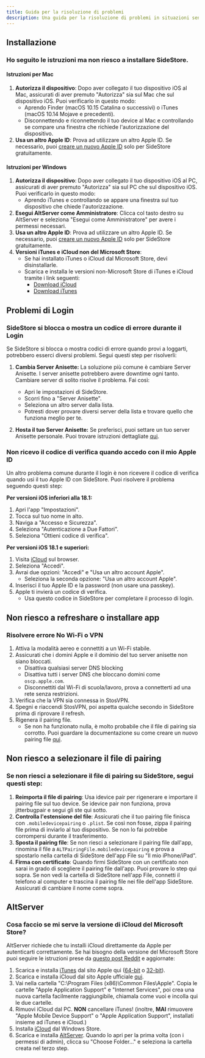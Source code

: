 ```yaml
---
title: Guida per la risoluzione di problemi
description: Una guida per la risoluzione di problemi in situazioni senza codice di errore.
---
```


## Installazione

### Ho seguito le istruzioni ma non riesco a installare SideStore.

#### Istruzioni per Mac
1. **Autorizza il dispositivo**: Dopo aver collegato il tuo dispositivo iOS al Mac, assicurati di aver premuto "Autorizza" sia sul Mac che sul dispositivo iOS. Puoi verificarlo in questo modo:
   - Aprendo Finder (macOS 10.15 Catalina o successivi) o iTunes (macOS 10.14 Mojave e precedenti).
   - Disconnettendo e riconnettendo il tuo device al Mac e controllando se compare una finestra che richiede l'autorizzazione del dispositivo.
2. **Usa un altro Apple ID**: Prova ad utilizzare un altro Apple ID. Se necessario, puoi [creare un nuovo Apple ID](https://appleid.apple.com/account#!\&page=create) solo per SideStore gratuitamente.

#### Istruzioni per Windows

1. **Autorizza il dispositivo**: Dopo aver collegato il tuo dispositivo iOS al PC, assicurati di aver premuto "Autorizza" sia sul PC che sul dispositivo iOS. Puoi verificarlo in questo modo:
   - Aprendo iTunes e controllando se appare una finestra sul tuo dispositivo che chiede l'autorizzazione.
2. **Esegui AltServer come Amministratore**: Clicca col tasto destro su AltServer e seleziona "Esegui come Amministratore" per avere i permessi necessari.
3. **Usa un altro Apple ID**: Prova ad utilizzare un altro Apple ID. Se necessario, puoi [creare un nuovo Apple ID](https://appleid.apple.com/account#!\&page=create) solo per SideStore gratuitamente.
4. **Versioni iTunes e iCloud non del Microsoft Store**:
   - Se hai installato iTunes o iCloud dal Microsoft Store, devi disinstallarle.
   - Scarica e installa le versioni non-Microsoft Store di iTunes e iCloud tramite i link seguenti:
     - [Download iCloud](https://updates.cdn-apple.com/2020/windows/001-39935-20200911-1A70AA56-F448-11EA-8CC0-99D41950005E/iCloudSetup.exe)
     - [Download iTunes](https://www.apple.com/itunes/download/win64/)


## Problemi di Login

### SideStore si blocca o mostra un codice di errore durante il Login

Se SideStore si blocca o mostra codici di errore quando provi a loggarti, potrebbero esserci diversi problemi. Segui questi step per risolverli:

1. **Cambia Server Anisette:**
   La soluzione più comune è cambiare Server Anisette. I server anisette potrebbero avere downtime ogni tanto. Cambiare server di solito risolve il problema. Fai così:
   - Apri le impostazioni di SideStore.
   - Scorri fino a "Server Anisette".
   - Seleziona un altro server dalla lista.
   - Potresti dover provare diversi server della lista e trovare quello che funziona meglio per te.

2. **Hosta il tuo Server Anisette:**
   Se preferisci, puoi settare un tuo server Anisette personale. Puoi trovare istruzioni dettagliate [qui](https://docs.sidestore.io/docs/advanced/anisette).

### Non ricevo il codice di verifica quando accedo con il mio Apple ID

Un altro problema comune durante il login è non ricevere il codice di verifica quando usi il tuo Apple ID con SideStore. Puoi risolvere il problema seguendo questi step:

**Per versioni iOS inferiori alla 18.1:**

1. Apri l'app "Impostazioni".
2. Tocca sul tuo nome in alto.
3. Naviga a "Accesso e Sicurezza".
4. Seleziona "Autenticazione a Due Fattori".
5. Seleziona "Ottieni codice di verifica".

**Per versioni iOS 18.1 e superiori:**

1. Visita [iCloud](https://www.icloud.com) sul browser.
2. Seleziona "Accedi".
3. Avrai due opzioni: "Accedi" e "Usa un altro account Apple".
   - Seleziona la seconda opzione: "Usa un altro account Apple".
4. Inserisci il tuo Apple ID e la password (non usare una passkey).
5. Apple ti invierà un codice di verifica.
   - Usa questo codice in SideStore per completare il processo di login.


## Non riesco a refreshare o installare app

### Risolvere errore No Wi-Fi o VPN

1. Attiva la modalità aereo e connettiti a un Wi-Fi stabile.
2. Assicurati che i domini Apple e il dominio del tuo server anisette non siano bloccati.
   - Disattiva qualsiasi server DNS blocking 
   - Disattiva tutti i server DNS che bloccano domini come `oscp.apple.com`.
   - Disconnettiti dal Wi-Fi di scuola/lavoro, prova a connetterti ad una rete senza restrizioni.
3. Verifica che la VPN sia connessa in StosVPN.
4. Spegni e riaccendi StosVPN, poi aspetta qualche secondo in SideStore prima di riprovare il refresh.
5. Rigenera il pairing file.
   - Se non ha funzionato nulla, è molto probabile che il file di pairing sia corrotto. Puoi guardare la documentazione su come creare un nuovo pairing file [qui](/docs/installation/pairing-file).


## Non riesco a selezionare il file di pairing

### Se non riesci a selezionare il file di pairing su SideStore, segui questi step:

1. **Reimporta il file di pairing**: Usa idevice pair per rigenerare e importare il pairing file sul tuo device. Se idevice pair non funziona, prova jitterbugpair e segui gli ste qui sotto.
2. **Controlla l'estensione del file**: Assicurati che il tuo pairing file finisca con `.mobiledevicepairing` o `.plist`. Se così non fosse, zippa il pairing file prima di inviarlo al tuo dispositivo. Se non lo fai potrebbe corrompersi durante il trasferimento.
3. **Sposta il pairing file**: Se non riesci a selezionare il pairing file dall'app, rinomina il file a `ALTPairingFile.mobiledevicepairing` e prova a spostarlo nella cartella di SideStore dell'app File su "Il mio iPhone/iPad".
4. **Firma con certificato**: Quando firmi SideStore con un certificato non sarai in grado di scegliere il pairing file dall'app. Puoi provare lo step qui sopra. Se non vedi la cartella di SideStore nell'app File, connetti il telefono al computer e trascina il pairing file nei file dell'app SideStore. Assicurati di cambiare il nome come sopra.

## AltServer

### Cosa faccio se mi serve la versione di iCloud del Microsoft Store? 

AltServer richiede che tu installi iCloud direttamente da Apple per autenticarti correttamente. Se hai bisogno della versione del Microsoft Store puoi seguire le istruzioni prese da [questo post Reddit](https://www.reddit.com/r/jailbreak/comments/rp5buz/tutorial_how_to_use_altserver_if_you_have_to_use/) e aggiornate:

1. Scarica e installa [iTunes](https://www.apple.com/itunes/) dal sito Apple qui ([64-bit](https://secure-appldnld.apple.com/itunes12/001-80053-20210422-E8A3B28C-A3B2-11EB-BE07-CE1B67FC6302/iTunes64Setup.exe) o [32-bit](https://secure-appldnld.apple.com/itunes12/001-80042-20210422-E8A351F2-A3B2-11EB-9A8F-CF1B67FC6302/iTunesSetup.exe)).
2. Scarica e installa iCloud dal sito Apple ufficiale [qui](https://updates.cdn-apple.com/2020/windows/001-39935-20200911-1A70AA56-F448-11EA-8CC0-99D41950005E/iCloudSetup.exe).
3. Vai nella cartella "C:\Program Files (x86)\Common Files\Apple". Copia le cartelle "Apple Application Support" e "Internet Services", poi crea una nuova cartella facilmente raggiungibile, chiamala come vuoi e incolla qui le due cartelle.
4. Rimuovi iCloud dal PC. **NON** cancellare iTunes! (inoltre, **MAI** rimuovere "Apple Mobile Device Support" o "Apple Application Support", installati insieme ad iTunes e iCloud.)
5. Installa [iCloud](https://www.microsoft.com/store/productId/9PKTQ5699M62) dal Windows Store.
6. Scarica e installa [AltServer](https://cdn.altstore.io/file/altstore/altinstaller.zip). Quando lo apri per la prima volta (con i permessi di admin), clicca su "Choose Folder..." e seleziona la cartella creata nel terzo step.
